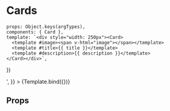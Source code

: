 

# Cards

<Meta
  title='Components/Card'
  component={Card}
/>

    props: Object.keys(argTypes),
    components: { Card },
    template: `<div style="width: 250px"><Card>
      <template #image><span v-html="image"></span></template>
      <template #title>{{ title }}</template>
      <template #description>{{ description }}</template>
    </Card></div>`,
})

<Canvas>
  <Story
    name='Canvas'
    args={{
      title: 'Kittens',
      description: 'They are adorable.',
      image: '<img src="https://placekitten.com/500/350" alt="kitty" />',
    }}
  >
    {Template.bind({})}
  </Story>
</Canvas>

## Props

<ArgsTable story="Canvas" />
